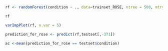```r
rf <- randomForest(condition ~ ., data=trainset_ROSE, ntree = 500, mtry= 19, importance = T, nodesize = best_node)

rf

varImpPlot(rf, n.var = 5)

prediction_for_rose <- predict(rf,testset[,-371])

ac <-mean(prediction_for_rose == testset$condition)
```
